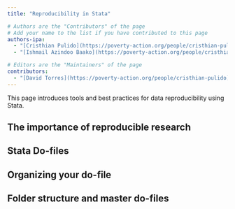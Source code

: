 ```yaml
---
title: "Reproducibility in Stata"

# Authors are the "Contributors" of the page
# Add your name to the list if you have contributed to this page
authors-ipa:
  - "[Cristhian Pulido](https://poverty-action.org/people/cristhian-pulido)"
  - "[Ishmail Azindoo Baako](https://poverty-action.org/people/cristhian-pulido)"

# Editors are the "Maintainers" of the page
contributors:
  - "[David Torres](https://poverty-action.org/people/cristhian-pulido)"
---
```



:::{.page-subtitle}
This page introduces tools and best practices for data reproducibility using Stata.</span>
:::

## The importance of reproducible research

## Stata Do-files

## Organizing your do-file

## Folder structure and master do-files

